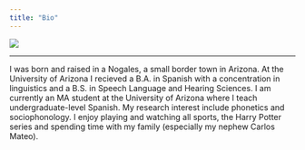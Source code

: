 ```yaml
---
title: "Bio"
---
```


<div align="center">
  <img src="images/mateoyamile.jpg">
</div>

***

I was born and raised in a Nogales, a small border town in Arizona. At the University of Arizona I recieved a B.A. in Spanish with a concentration in linguistics and a B.S. in Speech Language and Hearing Sciences. I am currently an MA student at  the University of Arizona where I teach undergraduate-level Spanish. My research interest include phonetics and sociophonology. I enjoy playing and watching all sports, the Harry Potter series and spending time with my family (especially my nephew Carlos Mateo).